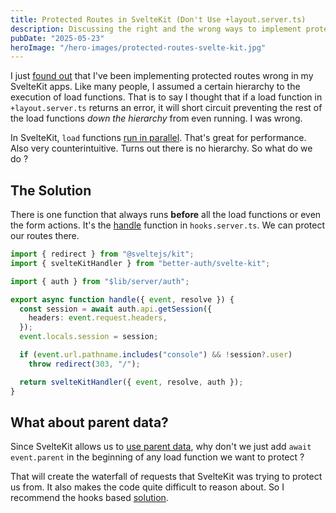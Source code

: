 ```yaml
---
title: Protected Routes in SvelteKit (Don't Use +layout.server.ts)
description: Discussing the right and the wrong ways to implement protected routes in SvelteKit
pubDate: "2025-05-23"
heroImage: "/hero-images/protected-routes-svelte-kit.jpg"
---
```


I just [found out](https://youtu.be/UbhhJWV3bmI) that I've been implementing protected routes wrong in my SvelteKit apps. Like many people, I assumed a certain hierarchy to the execution of load functions. That is to say I thought that if a load function in `+layout.server.ts` returns an error, it will short circuit preventing the rest of the load functions _down the hierarchy_ from even running. I was wrong.

In SvelteKit, `load` functions [run in parallel](https://svelte.dev/docs/kit/load#Parallel-loading). That's great for performance. Also very counterintuitive. Turns out there is no hierarchy. So what do we do ?

## The Solution

There is one function that always runs **before** all the load functions or even the form actions. It's the [handle](https://svelte.dev/docs/kit/hooks#Server-hooks-handle) function in `hooks.server.ts`. We can protect our routes there.

```ts {12-13}
import { redirect } from "@sveltejs/kit";
import { svelteKitHandler } from "better-auth/svelte-kit";

import { auth } from "$lib/server/auth";

export async function handle({ event, resolve }) {
  const session = await auth.api.getSession({
    headers: event.request.headers,
  });
  event.locals.session = session;

  if (event.url.pathname.includes("console") && !session?.user)
    throw redirect(303, "/");

  return svelteKitHandler({ event, resolve, auth });
}
```

## What about parent data?

Since SvelteKit allows us to [use parent data](https://svelte.dev/docs/kit/load#Using-parent-data), why don't we just add `await event.parent` in the beginning of any load function we want to protect ?

That will create the waterfall of requests that SvelteKit was trying to protect us from. It also makes the code quite difficult to reason about. So I recommend the hooks based [solution](#the-solution).
